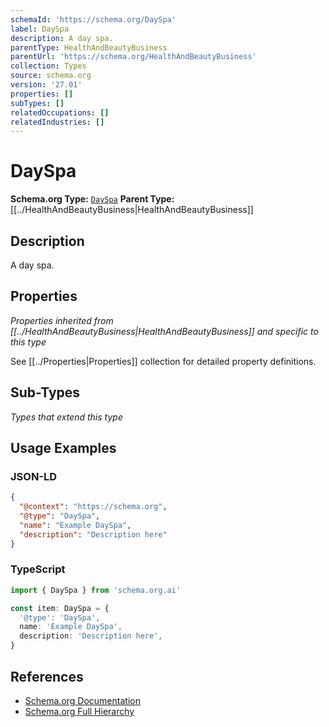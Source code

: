 ```yaml
---
schemaId: 'https://schema.org/DaySpa'
label: DaySpa
description: A day spa.
parentType: HealthAndBeautyBusiness
parentUrl: 'https://schema.org/HealthAndBeautyBusiness'
collection: Types
source: schema.org
version: '27.01'
properties: []
subTypes: []
relatedOccupations: []
relatedIndustries: []
---
```

# DaySpa

**Schema.org Type:** [`DaySpa`](https://schema.org/DaySpa)
**Parent Type:** [[../HealthAndBeautyBusiness|HealthAndBeautyBusiness]]

## Description

A day spa.

## Properties

*Properties inherited from [[../HealthAndBeautyBusiness|HealthAndBeautyBusiness]] and specific to this type*

See [[../Properties|Properties]] collection for detailed property definitions.

## Sub-Types

*Types that extend this type*

## Usage Examples

### JSON-LD

```json
{
  "@context": "https://schema.org",
  "@type": "DaySpa",
  "name": "Example DaySpa",
  "description": "Description here"
}
```

### TypeScript

```typescript
import { DaySpa } from 'schema.org.ai'

const item: DaySpa = {
  '@type': 'DaySpa',
  name: 'Example DaySpa',
  description: 'Description here',
}
```

## References

- [Schema.org Documentation](https://schema.org/DaySpa)
- [Schema.org Full Hierarchy](https://schema.org/docs/full.html)
